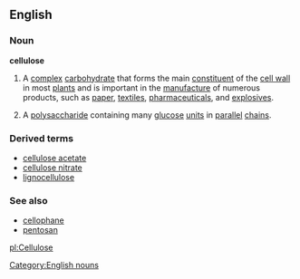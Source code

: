 ==English==
===Noun===
{{wikipedia}}
'''cellulose'''
#A [[complex]] [[carbohydrate]] that forms the main [[constituent]] of the [[cell wall]] in most [[plant]]s and is important in the [[manufacture]] of numerous products, such as [[paper]], [[textiles]], [[pharmaceutical]]s, and [[explosive]]s.
#{{chemistry}} A [[polysaccharide]] containing many [[glucose]] [[unit]]s in [[parallel]] [[chain]]s.
===Derived terms===
*[[cellulose acetate]]
*[[cellulose nitrate]]
*[[lignocellulose]]
===See also===
*[[cellophane]]
*[[pentosan]]

[[Category:English nouns]]

[[pl:Cellulose]]